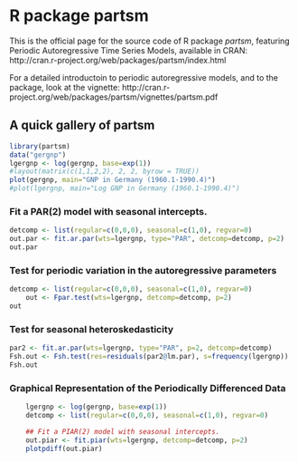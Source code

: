 R package partsm 
========================================================

This is the official page for the source code of R package *partsm*, featuring Periodic Autoregressive Time Series Models, available in CRAN: http://cran.r-project.org/web/packages/partsm/index.html

For a detailed introductoin to periodic autoregressive models, and to the package, look at the vignette:
http://cran.r-project.org/web/packages/partsm/vignettes/partsm.pdf

A quick gallery of partsm
-------------------------


```r
library(partsm)
data("gergnp")
lgergnp <- log(gergnp, base=exp(1))
#layout(matrix(c(1,1,2,2), 2, 2, byrow = TRUE))
plot(gergnp, main="GNP in Germany (1960.1-1990.4)")
#plot(lgergnp, main="Log GNP in Germany (1960.1-1990.4)")
```


### Fit a PAR(2) model with seasonal intercepts.

```r
detcomp <- list(regular=c(0,0,0), seasonal=c(1,0), regvar=0)
out.par <- fit.ar.par(wts=lgergnp, type="PAR", detcomp=detcomp, p=2)
out.par
```

### Test for periodic variation in the autoregressive parameters

```r
detcomp <- list(regular=c(0,0,0), seasonal=c(1,0), regvar=0)
    out <- Fpar.test(wts=lgergnp, detcomp=detcomp, p=2)    
out
```

### Test for seasonal heteroskedasticity 

```r
par2 <- fit.ar.par(wts=lgergnp, type="PAR", p=2, detcomp=detcomp)
Fsh.out <- Fsh.test(res=residuals(par2@lm.par), s=frequency(lgergnp))
Fsh.out
```

### Graphical Representation of the Periodically Differenced Data
```r
    lgergnp <- log(gergnp, base=exp(1))
    detcomp <- list(regular=c(0,0,0), seasonal=c(1,0), regvar=0)

    ## Fit a PIAR(2) model with seasonal intercepts.
    out.piar <- fit.piar(wts=lgergnp, detcomp=detcomp, p=2)
    plotpdiff(out.piar)
```

